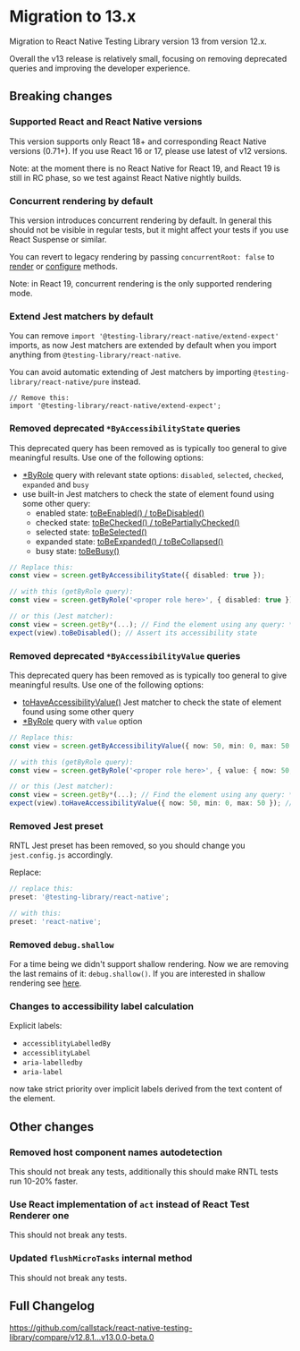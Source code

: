 # Migration to 13.x

Migration to React Native Testing Library version 13 from version 12.x.

Overall the v13 release is relatively small, focusing on removing deprecated queries and improving the developer experience.

## Breaking changes

### Supported React and React Native versions

This version supports only React 18+ and corresponding React Native versions (0.71+). If you use React 16 or 17, please use latest of v12 versions.

Note: at the moment there is no React Native for React 19, and React 19 is still in RC phase, so we test against React Native nightly builds.

### Concurrent rendering by default

This version introduces concurrent rendering by default. In general this should not be visible in regular tests, but it might affect your tests if you use React Suspense or similar.

You can revert to legacy rendering by passing `concurrentRoot: false` to [render](docs/api/render#concurrent-root) or [configure](docs/api/misc/config#concurrent-root) methods.

Note: in React 19, concurrent rendering is the only supported rendering mode.

### Extend Jest matchers by default

You can remove `import '@testing-library/react-native/extend-expect'` imports, as now Jest matchers are extended by default when you import anything from `@testing-library/react-native`.

You can avoid automatic extending of Jest matchers by importing `@testing-library/react-native/pure` instead.

```tsx title=jest-setup.ts
// Remove this:
import '@testing-library/react-native/extend-expect';
```

### Removed deprecated `*ByAccessibilityState` queries

This deprecated query has been removed as is typically too general to give meaningful results. Use one of the following options:

- [\*ByRole](#by-role) query with relevant state options: `disabled`, `selected`, `checked`, `expanded` and `busy`
- use built-in Jest matchers to check the state of element found using some other query:
  - enabled state: [toBeEnabled() / toBeDisabled()](docs/api/jest-matchers#tobeenabled)
  - checked state: [toBeChecked() / toBePartiallyChecked()](docs/api/jest-matchers#tobechecked)
  - selected state: [toBeSelected()](docs/api/jest-matchers#tobeselected)
  - expanded state: [toBeExpanded() / toBeCollapsed()](docs/api/jest-matchers#tobeexpanded)
  - busy state: [toBeBusy()](docs/api/jest-matchers#tobebusy)

```ts
// Replace this:
const view = screen.getByAccessibilityState({ disabled: true });

// with this (getByRole query):
const view = screen.getByRole('<proper role here>', { disabled: true });

// or this (Jest matcher):
const view = screen.getBy*(...); // Find the element using any query: *ByRole, *ByText, *ByTestId
expect(view).toBeDisabled(); // Assert its accessibility state
```

### Removed deprecated `*ByAccessibilityValue` queries

This deprecated query has been removed as is typically too general to give meaningful results. Use one of the following options:

- [toHaveAccessibilityValue()](docs/api/jest-matchers#tohaveaccessibilityvalue) Jest matcher to check the state of element found using some other query
- [\*ByRole](#by-role) query with `value` option

```ts
// Replace this:
const view = screen.getByAccessibilityValue({ now: 50, min: 0, max: 50 });

// with this (getByRole query):
const view = screen.getByRole('<proper role here>', { value: { now: 50, min: 0, max: 50 } });

// or this (Jest matcher):
const view = screen.getBy*(...); // Find the element using any query: *ByRole, *ByText, *ByTestId
expect(view).toHaveAccessibilityValue({ now: 50, min: 0, max: 50 }); // Assert its accessibility value
```

### Removed Jest preset

RNTL Jest preset has been removed, so you should change you `jest.config.js` accordingly.

Replace:

```ts title=jest.config.js
// replace this:
preset: '@testing-library/react-native';

// with this:
preset: 'react-native';
```

### Removed `debug.shallow`

For a time being we didn't support shallow rendering. Now we are removing the last remains of it: `debug.shallow()`. If you are interested in shallow rendering see [here](docs/migration/previous/v2#removed-global-shallow-function).

### Changes to accessibility label calculation

Explicit labels:

- `accessiblityLabelledBy`
- `accessiblityLabel`
- `aria-labelledby`
- `aria-label`

now take strict priority over implicit labels derived from the text content of the element.

## Other changes

### Removed host component names autodetection

This should not break any tests, additionally this should make RNTL tests run 10-20% faster.

### Use React implementation of `act` instead of React Test Renderer one

This should not break any tests.

### Updated `flushMicroTasks` internal method

This should not break any tests.

## Full Changelog

https://github.com/callstack/react-native-testing-library/compare/v12.8.1...v13.0.0-beta.0
